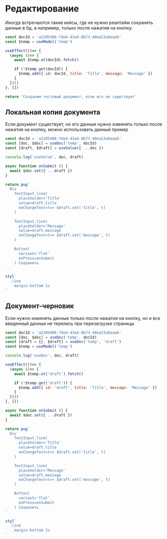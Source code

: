 
# Редактирование

Иногда встречаются такие кейсы, где не нужно реалтайм сохранять данные в бд, а например, только после нажатия на кнопку.

```jsx example
const docId = 'a2205406-7de4-43a4-8b73-48ea23a8aaab'
const $temp = useModel('temp')

useEffect(()=> {
  (async ()=> {
    await $temp.at(docId).fetch()

    if (!$temp.get(docId)) {
      $temp.add({ id: docId, title: 'Title', message: 'Message' })
    }
  })()
}, [])

return 'Созданим тестовый документ, если его не существует'
```

## Локальная копия документа

Если документ существует, но его данные нужно изменять только после нажатия на кнопку, можно использовать данный пример

```jsx example
const docId = 'a2205406-7de4-43a4-8b73-48ea23a8aaab'
const [doc, $doc] = useDoc('temp', docId)
const [draft, $draft] = useValue({ ...doc })

console.log('useValue', doc, draft)

async function onSubmit () {
  await $doc.set({ ...draft })
}

return pug`
  Div
    TextInput.line(
      placeholder='Title'
      value=draft.title
      onChangeText=t=> $draft.set('title', t)
    )

    TextInput.line(
      placeholder='Message'
      value=draft.message
      onChangeText=t=> $draft.set('message', t)
    )

    Button(
      variant='flat'
      onPress=onSubmit
    ) Сохранить
`

styl`
  .line
    margin-bottom 1u
`
```

## Документ-черновик

Если нужно изменять данные только после нажатия на кнопку, но и все введенный данные не терялись при перезагрузке страницы

```jsx example
const docId = 'a2205406-7de4-43a4-8b73-48ea23a8aaab'
const [doc, $doc] = useDoc('temp', docId)
const [draft = {}, $draft] = useDoc('temp', 'draft')
const $temp = useModel('temp')

console.log('useDoc', doc, draft)

useEffect(()=> {
  (async ()=> {
    await $temp.at('draft').fetch()

    if (!$temp.get('draft')) {
      $temp.add({ id: 'draft', title: 'Title', message: 'Message' })
    }
  })()
}, [])

async function onSubmit () {
  await $doc.set({ ...draft })
}

return pug`
  Div
    TextInput.line(
      placeholder='Title'
      value=draft.title
      onChangeText=t=> $draft.set('title', t)
    )

    TextInput.line(
      placeholder='Message'
      value=draft.message
      onChangeText=t=> $draft.set('message', t)
    )

    Button(
      variant='flat'
      onPress=onSubmit
    ) Сохранить
`

styl`
  .line
    margin-bottom 1u
`
```
